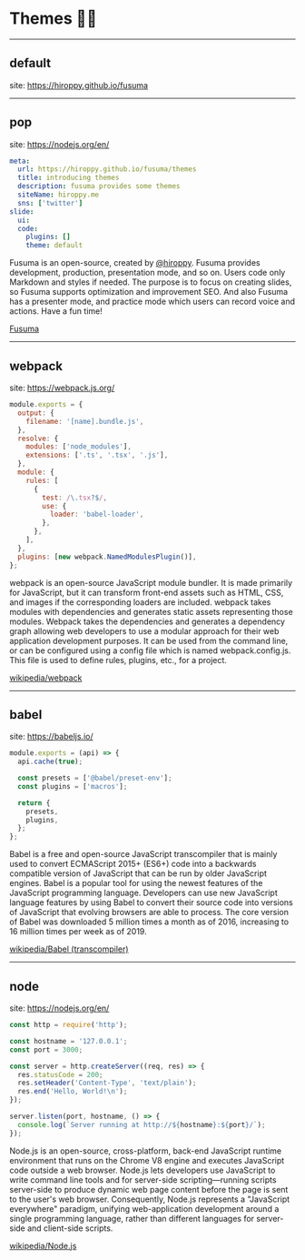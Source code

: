 # Themes 🧏‍♀️

---

## default

site: https://hiroppy.github.io/fusuma

---

<!-- classes: pop -->

## pop

site: https://nodejs.org/en/

<!-- block-start: grid -->

<!-- block-start: column -->

```yml
meta:
  url: https://hiroppy.github.io/fusuma/themes
  title: introducing themes
  description: fusuma provides some themes
  siteName: hiroppy.me
  sns: ['twitter']
slide:
  ui:
  code:
    plugins: []
    theme: default
```

<!-- block-end -->
<!-- block-start: column, left -->

Fusuma is an open-source, created by [@hiroppy](https://twitter.com/about_hiroppy). Fusuma provides development, production, presentation mode, and so on. Users code only Markdown and styles if needed. The purpose is to focus on creating slides, so Fusuma supports optimization and improvement SEO. And also Fusuma has a presenter mode, and practice mode which users can record voice and actions. Have a fun time!

[Fusuma](https://hiroppy.github.io/fusuma/)

<!-- block-end -->
<!-- block-end -->

---

<!-- classes: webpack -->

## webpack

site: https://webpack.js.org/

<!-- block-start: grid -->

<!-- block-start: column -->

```js
module.exports = {
  output: {
    filename: '[name].bundle.js',
  },
  resolve: {
    modules: ['node_modules'],
    extensions: ['.ts', '.tsx', '.js'],
  },
  module: {
    rules: [
      {
        test: /\.tsx?$/,
        use: {
          loader: 'babel-loader',
        },
      },
    ],
  },
  plugins: [new webpack.NamedModulesPlugin()],
};
```

<!-- block-end -->
<!-- block-start: column, left -->

webpack is an open-source JavaScript module bundler. It is made primarily for JavaScript, but it can transform front-end assets such as HTML, CSS, and images if the corresponding loaders are included. webpack takes modules with dependencies and generates static assets representing those modules. Webpack takes the dependencies and generates a dependency graph allowing web developers to use a modular approach for their web application development purposes. It can be used from the command line, or can be configured using a config file which is named webpack.config.js. This file is used to define rules, plugins, etc., for a project.

[wikipedia/webpack](https://en.wikipedia.org/wiki/Webpack)

<!-- block-end -->
<!-- block-end -->

---

<!-- classes: babel -->

## babel

site: https://babeljs.io/

<!-- block-start: grid -->

<!-- block-start: column -->

```js
module.exports = (api) => {
  api.cache(true);

  const presets = ['@babel/preset-env'];
  const plugins = ['macros'];

  return {
    presets,
    plugins,
  };
};
```

<!-- block-end -->
<!-- block-start: column, left -->

Babel is a free and open-source JavaScript transcompiler that is mainly used to convert ECMAScript 2015+ (ES6+) code into a backwards compatible version of JavaScript that can be run by older JavaScript engines. Babel is a popular tool for using the newest features of the JavaScript programming language. Developers can use new JavaScript language features by using Babel to convert their source code into versions of JavaScript that evolving browsers are able to process. The core version of Babel was downloaded 5 million times a month as of 2016, increasing to 16 million times per week as of 2019.

[wikipedia/Babel (transcompiler)](<https://en.wikipedia.org/wiki/Babel_(transcompiler)>)

<!-- block-end -->
<!-- block-end -->

---

<!-- classes: node -->

## node

site: https://nodejs.org/en/

<!-- block-start: grid -->

<!-- block-start: column -->

```js
const http = require('http');

const hostname = '127.0.0.1';
const port = 3000;

const server = http.createServer((req, res) => {
  res.statusCode = 200;
  res.setHeader('Content-Type', 'text/plain');
  res.end('Hello, World!\n');
});

server.listen(port, hostname, () => {
  console.log(`Server running at http://${hostname}:${port}/`);
});
```

<!-- block-end -->
<!-- block-start: column, left -->

Node.js is an open-source, cross-platform, back-end JavaScript runtime environment that runs on the Chrome V8 engine and executes JavaScript code outside a web browser. Node.js lets developers use JavaScript to write command line tools and for server-side scripting—running scripts server-side to produce dynamic web page content before the page is sent to the user's web browser. Consequently, Node.js represents a "JavaScript everywhere" paradigm, unifying web-application development around a single programming language, rather than different languages for server-side and client-side scripts.

[wikipedia/Node.js](https://en.wikipedia.org/wiki/Node.js)

<!-- block-end -->
<!-- block-end -->
